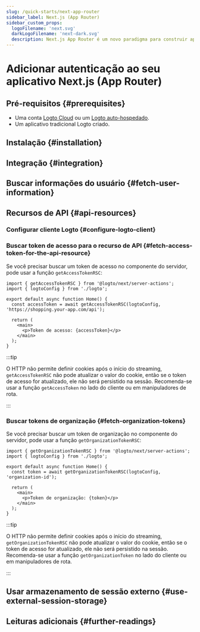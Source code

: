 ```yaml
---
slug: /quick-starts/next-app-router
sidebar_label: Next.js (App Router)
sidebar_custom_props:
  logoFilename: 'next.svg'
  darkLogoFilename: 'next-dark.svg'
  description: Next.js App Router é um novo paradigma para construir aplicativos usando os recursos mais recentes do React.
---
```




# Adicionar autenticação ao seu aplicativo Next.js (App Router)

<GuideTip />

## Pré-requisitos \{#prerequisites}

- Uma conta [Logto Cloud](https://cloud.logto.io) ou um [Logto auto-hospedado](/introduction/set-up-logto-oss).
- Um aplicativo tradicional Logto criado.

## Instalação \{#installation}

<Installation />

## Integração \{#integration}

<Integration />

## Buscar informações do usuário \{#fetch-user-information}

<GetUserInformation />

## Recursos de API \{#api-resources}

<ApiResourcesDescription />

### Configurar cliente Logto \{#configure-logto-client}

<ConfigApiResources />

### Buscar token de acesso para o recurso de API \{#fetch-access-token-for-the-api-resource}

<FetchAccessTokenForApiResources />

Se você precisar buscar um token de acesso no componente do servidor, pode usar a função `getAccessTokenRSC`:

```tsx title="app/page.tsx"
import { getAccessTokenRSC } from '@logto/next/server-actions';
import { logtoConfig } from './logto';

export default async function Home() {
  const accessToken = await getAccessTokenRSC(logtoConfig, 'https://shopping.your-app.com/api');

  return (
    <main>
      <p>Token de acesso: {accessToken}</p>
    </main>
  );
}
```

:::tip

O HTTP não permite definir cookies após o início do streaming, `getAccessTokenRSC` não pode atualizar o valor do cookie, então se o token de acesso for atualizado, ele não será persistido na sessão. Recomenda-se usar a função `getAccessToken` no lado do cliente ou em manipuladores de rota.

:::

### Buscar tokens de organização \{#fetch-organization-tokens}

<FetchOrganizationTokenForUser />

Se você precisar buscar um token de organização no componente do servidor, pode usar a função `getOrganizationTokenRSC`:

```tsx title="app/page.tsx"
import { getOrganizationTokenRSC } from '@logto/next/server-actions';
import { logtoConfig } from './logto';

export default async function Home() {
  const token = await getOrganizationTokenRSC(logtoConfig, 'organization-id');

  return (
    <main>
      <p>Token de organização: {token}</p>
    </main>
  );
}
```

:::tip

O HTTP não permite definir cookies após o início do streaming, `getOrganizationTokenRSC` não pode atualizar o valor do cookie, então se o token de acesso for atualizado, ele não será persistido na sessão. Recomenda-se usar a função `getOrganizationToken` no lado do cliente ou em manipuladores de rota.

:::

## Usar armazenamento de sessão externo \{#use-external-session-storage}

<ExternalStorage />

## Leituras adicionais \{#further-readings}

<FurtherReadings />
